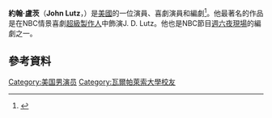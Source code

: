 {{Infobox person
| name         = John Lutz
| image        = Lutz, John (WGA).jpg
| caption      =
| birth_name    =
| birth_date    = {{Birth date and age|1973|4|23}}
| birth_place   = 美國佩普斯通
| occupation   = 演員，喜劇演員，編劇
| yearsactive  = 2001{{ndash}}現在
| spouse = Sue Galloway
}}
'''約翰·盧茨'''（'''John Lutz'''，{{bd|1973年|4月23日}}）是[[美國|美國]]的一位演員、喜劇演員和編劇<ref>{{cite web |url=http://collections.valpo.edu/cdm4/document.php?CISOROOT=/yearbooks&CISOPTR=13159&CISOSHOW=13066&REC=8 |title=Valparaiso University Digital Collections : Compound Object Viewer |publisher=Collections.valpo.edu |date= |accessdate=October 31, 2011 |archive-date=2012-03-21 |archive-url=https://web.archive.org/web/20120321080649/http://collections.valpo.edu/cdm4/document.php?CISOROOT=%2Fyearbooks&CISOPTR=13159&CISOSHOW=13066&REC=8 |dead-url=no }}</ref>。他最著名的作品是在NBC情景喜劇[[超級製作人|超級製作人]]中飾演J. D. Lutz。他也是NBC節目[[週六夜現場|週六夜現場]]的編劇之一。
==參考資料==
{{Reflist}}
[[Category:美国男演员|Category:美国男演员]]
[[Category:瓦爾帕萊索大學校友|Category:瓦爾帕萊索大學校友]]